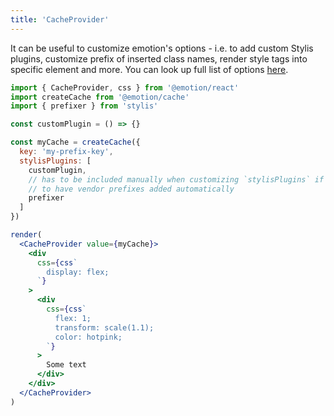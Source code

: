 ```yaml
---
title: 'CacheProvider'
---
```


It can be useful to customize emotion's options - i.e. to add custom Stylis plugins, customize prefix of inserted class names, render style tags into specific element and more. You can look up full list of options [here](/packages/cache#options).

```jsx
import { CacheProvider, css } from '@emotion/react'
import createCache from '@emotion/cache'
import { prefixer } from 'stylis'

const customPlugin = () => {}

const myCache = createCache({
  key: 'my-prefix-key',
  stylisPlugins: [
    customPlugin,
    // has to be included manually when customizing `stylisPlugins` if you want
    // to have vendor prefixes added automatically
    prefixer
  ]
})

render(
  <CacheProvider value={myCache}>
    <div
      css={css`
        display: flex;
      `}
    >
      <div
        css={css`
          flex: 1;
          transform: scale(1.1);
          color: hotpink;
        `}
      >
        Some text
      </div>
    </div>
  </CacheProvider>
)
```
